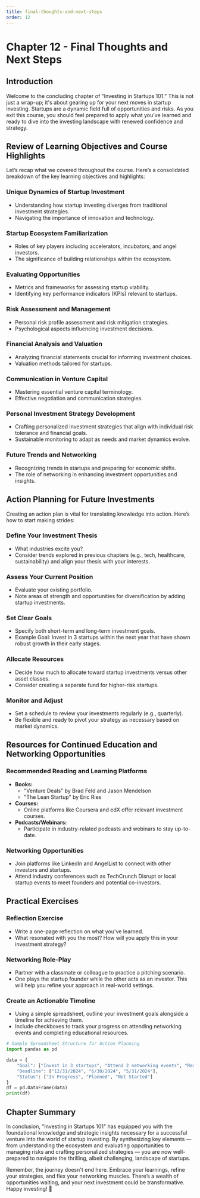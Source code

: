 ```yaml
---
title: final-thoughts-and-next-steps
order: 12
---
```


# Chapter 12 - Final Thoughts and Next Steps

## Introduction

Welcome to the concluding chapter of "Investing in Startups 101." This is not just a wrap-up; it's about gearing up for your next moves in startup investing. Startups are a dynamic field full of opportunities and risks. As you exit this course, you should feel prepared to apply what you’ve learned and ready to dive into the investing landscape with renewed confidence and strategy.

## Review of Learning Objectives and Course Highlights

Let’s recap what we covered throughout the course. Here’s a consolidated breakdown of the key learning objectives and highlights:

### Unique Dynamics of Startup Investment
- Understanding how startup investing diverges from traditional investment strategies.
- Navigating the importance of innovation and technology.

### Startup Ecosystem Familiarization
- Roles of key players including accelerators, incubators, and angel investors.
- The significance of building relationships within the ecosystem.

### Evaluating Opportunities
- Metrics and frameworks for assessing startup viability.
- Identifying key performance indicators (KPIs) relevant to startups.

### Risk Assessment and Management
- Personal risk profile assessment and risk mitigation strategies.
- Psychological aspects influencing investment decisions.

### Financial Analysis and Valuation
- Analyzing financial statements crucial for informing investment choices.
- Valuation methods tailored for startups.

### Communication in Venture Capital
- Mastering essential venture capital terminology.
- Effective negotiation and communication strategies.

### Personal Investment Strategy Development
- Crafting personalized investment strategies that align with individual risk tolerance and financial goals.
- Sustainable monitoring to adapt as needs and market dynamics evolve.

### Future Trends and Networking
- Recognizing trends in startups and preparing for economic shifts.
- The role of networking in enhancing investment opportunities and insights.

## Action Planning for Future Investments

Creating an action plan is vital for translating knowledge into action. Here’s how to start making strides:

### Define Your Investment Thesis
- What industries excite you?
- Consider trends explored in previous chapters (e.g., tech, healthcare, sustainability) and align your thesis with your interests.

### Assess Your Current Position
- Evaluate your existing portfolio.
- Note areas of strength and opportunities for diversification by adding startup investments.

### Set Clear Goals
- Specify both short-term and long-term investment goals.
- Example Goal: Invest in 3 startups within the next year that have shown robust growth in their early stages.

### Allocate Resources
- Decide how much to allocate toward startup investments versus other asset classes.
- Consider creating a separate fund for higher-risk startups.

### Monitor and Adjust
- Set a schedule to review your investments regularly (e.g., quarterly).
- Be flexible and ready to pivot your strategy as necessary based on market dynamics.

## Resources for Continued Education and Networking Opportunities

### Recommended Reading and Learning Platforms
- **Books:**
  - "Venture Deals" by Brad Feld and Jason Mendelson
  - "The Lean Startup" by Eric Ries
- **Courses:**
  - Online platforms like Coursera and edX offer relevant investment courses.
- **Podcasts/Webinars:**
  - Participate in industry-related podcasts and webinars to stay up-to-date.

### Networking Opportunities
- Join platforms like LinkedIn and AngelList to connect with other investors and startups.
- Attend industry conferences such as TechCrunch Disrupt or local startup events to meet founders and potential co-investors.

## Practical Exercises

### Reflection Exercise
- Write a one-page reflection on what you've learned.
- What resonated with you the most? How will you apply this in your investment strategy?

### Networking Role-Play
- Partner with a classmate or colleague to practice a pitching scenario.
- One plays the startup founder while the other acts as an investor. This will help you refine your approach in real-world settings.

### Create an Actionable Timeline
- Using a simple spreadsheet, outline your investment goals alongside a timeline for achieving them.
- Include checkboxes to track your progress on attending networking events and completing educational resources.

```python
# Sample Spreadsheet Structure for Action Planning
import pandas as pd

data = {
    "Goal": ["Invest in 3 startups", "Attend 2 networking events", "Read 2 industry books"],
    "Deadline": ["12/31/2024", "6/30/2024", "5/31/2024"],
    "Status": ["In Progress", "Planned", "Not Started"]
}
df = pd.DataFrame(data)
print(df)
```

## Chapter Summary

In conclusion, "Investing in Startups 101" has equipped you with the foundational knowledge and strategic insights necessary for a successful venture into the world of startup investing. By synthesizing key elements — from understanding the ecosystem and evaluating opportunities to managing risks and crafting personalized strategies — you are now well-prepared to navigate the thrilling, albeit challenging, landscape of startups.

Remember, the journey doesn't end here. Embrace your learnings, refine your strategies, and flex your networking muscles. There’s a wealth of opportunities waiting, and your next investment could be transformative. Happy investing! 🚀
